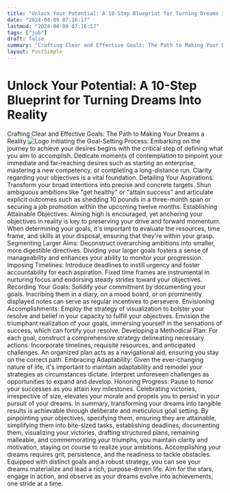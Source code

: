 ```yaml
---
title: "Unlock Your Potential: A 10-Step Blueprint for Turning Dreams Into Reality"
date: "2024-04-09 07:16:17"
lastmod: "2024-04-09 07:16:17"
tags: ["job"]
draft: false
summary: "Crafting Clear and Effective Goals: The Path to Making Your Dreams a Reality"
layout: PostSimple
---
```

# Unlock Your Potential: A 10-Step Blueprint for Turning Dreams Into Reality
Crafting Clear and Effective Goals: The Path to Making Your Dreams a Reality
<img alt="Logo" class="lazyImg" data-src="https://cdn.seniorsselection.com/src_image/371a044952d31f73c56947ed0df53e58.webp" src="/statics/image/loading.webp"/>
Initiating the Goal-Setting Process:
Embarking on the journey to achieve your desires begins with the critical step of defining what you aim to accomplish. Dedicate moments of contemplation to pinpoint your immediate and far-reaching desires such as starting an enterprise, mastering a new competency, or completing a long-distance run. Clarity regarding your objectives is a vital foundation.
Detailing Your Aspirations:
Transform your broad intentions into precise and concrete targets. Shun ambiguous ambitions like "get healthy" or "attain success" and articulate explicit outcomes such as shedding 10 pounds in a three-month span or securing a job promotion within the upcoming twelve months.
Establishing Attainable Objectives:
Aiming high is encouraged, yet anchoring your objectives in reality is key to preserving your drive and forward momentum. When determining your goals, it's important to evaluate the resources, time frame, and skills at your disposal, ensuring that they're within your grasp.
Segmenting Larger Aims:
Deconstruct overarching ambitions into smaller, more digestible directives. Dividing your larger goals fosters a sense of manageability and enhances your ability to monitor your progression.
Imposing Timelines:
Introduce deadlines to instill urgency and foster accountability for each aspiration. Fixed time frames are instrumental in nurturing focus and endorsing steady strides toward your objectives.
Recording Your Goals:
Solidify your commitment by documenting your goals. Inscribing them in a diary, on a mood board, or on prominently displayed notes can serve as regular incentives to persevere.
Envisioning Accomplishments:
Employ the strategy of visualization to bolster your resolve and belief in your capacity to fulfill your objectives. Envision the triumphant realization of your goals, immersing yourself in the sensations of success, which can fortify your resolve.
Developing a Methodical Plan:
For each goal, construct a comprehensive strategy delineating necessary actions. Incorporate timelines, requisite resources, and anticipated challenges. An organized plan acts as a navigational aid, ensuring you stay on the correct path.
Embracing Adaptability:
Given the ever-changing nature of life, it's important to maintain adaptability and remodel your strategies as circumstances dictate. Interpret unforeseen challenges as opportunities to expand and develop.
Honoring Progress:
Pause to honor your successes as you attain key milestones. Celebrating victories, irrespective of size, elevates your morale and propels you to persist in your pursuit of your dreams.
In summary, transforming your dreams into tangible results is achievable through deliberate and meticulous goal setting. By pinpointing your objectives, specifying them, ensuring they are attainable, simplifying them into bite-sized tasks, establishing deadlines, documenting them, visualizing your victories, drafting structured plans, remaining malleable, and commemorating your triumphs, you maintain clarity and motivation, staying on course to realize your ambitions. Accomplishing your dreams requires grit, persistence, and the readiness to tackle obstacles. Equipped with distinct goals and a robust strategy, you can see your dreams materialize and lead a rich, purpose-driven life. Aim for the stars, engage in action, and observe as your dreams evolve into achievements, one stride at a time.
        